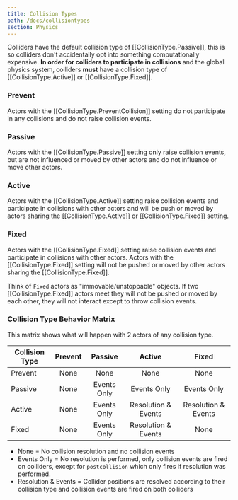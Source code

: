 ```yaml
---
title: Collision Types
path: /docs/collisiontypes
section: Physics
---
```


Colliders have the default collision type of [[CollisionType.Passive]], this is so colliders don't accidentally opt into something computationally expensive. **In order for colliders to participate in collisions** and the global physics system, colliders **must** have a collision type of [[CollisionType.Active]] or [[CollisionType.Fixed]].

### Prevent

Actors with the [[CollisionType.PreventCollision]] setting do not participate in any
collisions and do not raise collision events.

### Passive

Actors with the [[CollisionType.Passive]] setting only raise collision events, but are not
influenced or moved by other actors and do not influence or move other actors.

### Active

Actors with the [[CollisionType.Active]] setting raise collision events and participate
in collisions with other actors and will be push or moved by actors sharing
the [[CollisionType.Active]] or [[CollisionType.Fixed]] setting.

### Fixed

Actors with the [[CollisionType.Fixed]] setting raise collision events and participate in
collisions with other actors. Actors with the [[CollisionType.Fixed]] setting will not be
pushed or moved by other actors sharing the [[CollisionType.Fixed]].

Think of `Fixed` actors as "immovable/unstoppable" objects. If two [[CollisionType.Fixed]] actors
meet they will not be pushed or moved by each other, they will not interact except to throw
collision events.

### Collision Type Behavior Matrix

This matrix shows what will happen with 2 actors of any collision type.

| Collision Type | Prevent |   Passive   |       Active        |        Fixed        |
| -------------- | :-----: | :---------: | :-----------------: | :-----------------: |
| Prevent        |  None   |    None     |        None         |        None         |
| Passive        |  None   | Events Only |     Events Only     |     Events Only     |
| Active         |  None   | Events Only | Resolution & Events | Resolution & Events |
| Fixed          |  None   | Events Only | Resolution & Events |        None         |

- None = No collision resolution and no collision events
- Events Only = No resolution is performed, only collision events are fired on colliders, except for `postcollision` which only fires if resolution was performed.
- Resolution & Events = Collider positions are resolved according to their collision type and collision events are fired on both colliders
